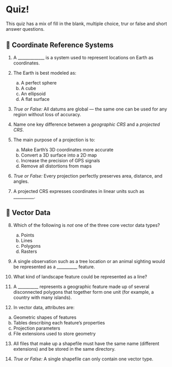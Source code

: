 # Quiz!

This quiz has a mix of fill in the blank, multiple choice, trur or false and short answer questions. 

## 🧭 Coordinate Reference Systems

1. A _____________ is a system used to represent locations on Earth as coordinates.  

2. The Earth is best modeled as:  
   a) A perfect sphere  
   b) A cube  
   c) An ellipsoid  
   d) A flat surface  

3. *True or False:*  All datums are global — the same one can be used for any region without loss of accuracy.  

4. Name one key difference between a *geographic CRS* and a *projected CRS*.

5. The main purpose of a projection is to:  
   a) Make Earth’s 3D coordinates more accurate
   b) Convert a 3D surface into a 2D map  
   c) Increase the precision of GPS signals  
   d) Remove all distortions from maps  

6. *True or False:* Every projection perfectly preserves area, distance, and angles.  

7. A projected CRS expresses coordinates in linear units such as __________.  


## 📍 Vector Data

8. Which of the following is *not* one of the three core vector data types?  
   a) Points  
   b) Lines  
   c) Polygons  
   d) Rasters  

9. A single observation such as a tree location or an animal sighting would be represented as a __________ feature.  

10. What kind of landscape feature could be represented as a line?

11. A __________ represents a geographic feature made up of several disconnected polygons that together form one unit (for example, a country with many islands).  

12. In vector data, attributes are:  
   a) Geometric shapes of features  
   b) Tables describing each feature’s properties  
   c) Projection parameters  
   d) File extensions used to store geometry  

13. All files that make up a shapefile must have the same name (different extensions) and be stored in the same directory.  

14. *True or False:* A single shapefile can only contain one vector type.
